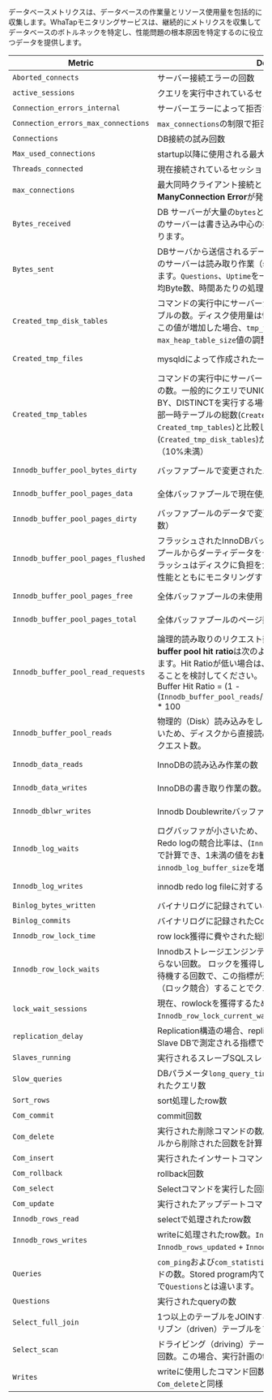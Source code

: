 データベースメトリクスは、データベースの作業量とリソース使用量を包括的に収集します。WhaTapモニタリングサービスは、継続的にメトリクスを収集してデータベースのボトルネックを特定し、性能問題の根本原因を特定するのに役立つデータを提供します。

<div class='db-metric'>

| Metric                              | Description                                                                                                                                                                                                                                      | Category       |
| ----------------------------------- | ------------------------------------------------------------------------------------------------------------------------------------------------------------------------------------------------------------------------------------------------ | -------------- |
| `Aborted_connects`                  | サーバー接続エラーの回数                                                                                                                                                                                                                                     | Connection     |
| `active_sessions`                   | クエリを実行中されているセッション数。`Threads_running`と同様                                                                                                                                                                                                          | Connection     |
| `Connection_errors_internal`        | サーバーエラーによって拒否されたコネクション数                                                                                                                                                                                                                          | Connection     |
| `Connection_errors_max_connections` | `max_connections`の制限で拒否されたコネクション数                                                                                                                                                                                                                | Connection     |
| `Connections`                       | DB接続の試み回数                                                                                                                                                                                                                                        | Connection     |
| `Max_used_connections`              | startup以降に使用される最大コネクション数                                                                                                                                                                                                                         | Connection     |
| `Threads_connected`                 | 現在接続されているセッション数                                                                                                                                                                                                                                  | Connection     |
| `max_connections`                   | 最大同時クライアント接続とコネクション数が不十分な場合、**Too ManyConnection Error**が発生する可能性があります。                                                                                                                                                                           | Info           |
| `Bytes_received`                    | DB サーバーが大量の`bytes`と`Bytes_received`を受信した場合、このサーバーは書き込み中心の操作（insert など）であることが分かります。                                                                                                                                                               | MySQL Resource |
| `Bytes_sent`                        | DBサーバから送信されるデータ`bytes`と`Bytes_sent`が多い場合、このサーバーは読み取り作業（select）サーバーであることが分かります。`Questions`、`Uptime`を一緒に適用すると、クエリあたりの平均Byte数、時間あたりの処理Byte数を計算することができます。                                                                                            | MySQL Resource |
| `Created_tmp_disk_tables`           | コマンドの実行中にサーバーからディスク上に作成された一時テーブルの数。ディスク使用量は性能を低下させる可能性があるため、この値が増加した場合、`tmp_table_size`または`max_heap_table_size`値の調整を検討する必要があります。                                                                                                                 | MySQL Resource |
| `Created_tmp_files`                 | mysqldによって作成された一時ファイル数                                                                                                                                                                                                                           | MySQL Resource |
| `Created_tmp_tables`                | コマンドの実行中にサーバーによって作成された内部一時テーブルの数。一般的にクエリでUNION ALLまたは、ORDER BY、GROUP BY、DISTINCTを実行する場合、一時テーブルが使用されます。内部一時テーブルの総数(`Created_tmp_disk_tables` + `Created_tmp_tables`)と比較してディスク上の一時テーブル数(`Created_tmp_disk_tables`)が多くないことをお勧めします。（10%未満）           | MySQL Resource |
| `Innodb_buffer_pool_bytes_dirty`    | バッファプールで変更されたバイト数（ダーティデータ数）                                                                                                                                                                                                                      | MySQL Resource |
| `Innodb_buffer_pool_pages_data`     | 全体バッファプールで現在使用中のバッファプールページ数                                                                                                                                                                                                                      | MySQL Resource |
| `Innodb_buffer_pool_pages_dirty`    | バッファプールのデータで変更されたページ数（ダーティページ数）                                                                                                                                                                                                                  | MySQL Resource |
| `Innodb_buffer_pool_pages_flushed`  | フラッシュされたInnoDBバッファフルページ数および、バッファプールからダーティデータをディスクに書き込む過程で、過度のフラッシュはディスクに負担をかける可能性があるため、ディスクの性能とともにモニタリングする必要があります。                                                                                                                               | MySQL Resource |
| `Innodb_buffer_pool_pages_free`     | 全体バッファプールの未使用（使用可能な）ページ数                                                                                                                                                                                                                         | MySQL Resource |
| `Innodb_buffer_pool_pages_total`    | 全体バッファプールのページ数                                                                                                                                                                                                                                   | MySQL Resource |
| `Innodb_buffer_pool_read_requests`  | 論理的読み取りのリクエスト数（物理的読み取りを含む）。**Inodb buffer pool hit ratio**は次のように計算でき、90%以上をを推奨します。Hit Ratioが低い場合は、`Innodb_buffer_pool_size`を追加することを検討してください。<br/>Buffer Hit Ratio = (1 - (`Innodb_buffer_pool_reads`/`Innodb_buffer_pool_read_requests`)) \* 100 | MySQL Resource |
| `Innodb_buffer_pool_reads`          | 物理的（Disk）読み込みをした回数。Innodbバッファプールにないため、ディスクから直接読み込む必要のある論理的読み込みのリクエスト数。                                                                                                                                                                           | MySQL Resource |
| `Innodb_data_reads`                 | InnoDBの読み込み作業の数（`InnoDB_Data_Read`とは混同しない）。                                                                                                                                                                                                      | MySQL Resource |
| `Innodb_data_writes`                | InnoDBの書き取り作業の数。                                                                                                                                                                                                                                 | MySQL Resource |
| `Innodb_dblwr_writes`               | Innodb Doublewriteバッファに対する書き込み数。                                                                                                                                                                                                                 | MySQL Resource |
| `Innodb_log_waits`                  | ログバッファが小さいため、フラッシュされるまで待った回数。Redo logの競合比率は、(`Innodb_log_waits` / `Innodb_log_writes`) で計算でき、1未満の値をお勧めします。`Wait`が高ければ `innodb_log_buffer_size`を増やすことを検討してください。                                                                                   | MySQL Resource |
| `Innodb_log_writes`                 | innodb redo log fileに対する物理的書き込み数                                                                                                                                                                                                                 | MySQL Resource |
| `Binlog_bytes_written`              | バイナリログに記録されているバイト数。                                                                                                                                                                                                                              | Performance    |
| `Binlog_commits`                    | バイナリログに記録されたCommit数。                                                                                                                                                                                                                             | Performance    |
| `Innodb_row_lock_time`              | row lock獲得に費やされた総時間（milliseconds）                                                                                                                                                                                                                | Performance    |
| `Innodb_row_lock_waits`             | Innodbストレージエンジンテーブルでrow lockを待たなければならない回数。 ロックを獲得した数ではなく、ロックを得るために待機する回数で、この指標が通常より急増するとクエリ待機が発生（ロック競合）することでクエリチューニングが必要です。                                                                                                                      | Performance    |
| `lock_wait_sessions`                | 現在、rowlockを獲得するために待機中の数。`Innodb_row_lock_current_waits`と同様。                                                                                                                                                                                      | Performance    |
| `replication_delay`                 | Replication構造の場合、replication dbに反映される遅延時間。Slave DBで測定される指標です。                                                                                                                                                                                    | Performance    |
| `Slaves_running`                    | 実行されるスレーブSQLスレッド数。                                                                                                                                                                                                                               | Performance    |
| `Slow_queries`                      | DBパラメータ`long_query_time`（秒）に設定した時間以上に実行されたクエリ数                                                                                                                                                                                                   | Performance    |
| `Sort_rows`                         | sort処理したrow数                                                                                                                                                                                                                                     | Performance    |
| `Com_commit`                        | commit回数                                                                                                                                                                                                                                         | Throughput     |
| `Com_delete`                        | 実行された削除コマンドの数。`handler_delete`とは別の行がテーブルから削除された回数を計算します。                                                                                                                                                                                         | Throughput     |
| `Com_insert`                        | 実行されたインサートコマンドの数                                                                                                                                                                                                                                 | Throughput     |
| `Com_rollback`                      | rollback回数                                                                                                                                                                                                                                       | Throughput     |
| `Com_select`                        | Selectコマンドを実行した回数                                                                                                                                                                                                                                | Throughput     |
| `Com_update`                        | 実行されたアップデートコマンドの数                                                                                                                                                                                                                                | Throughput     |
| `Innodb_rows_read`                  | selectで処理されたrow数                                                                                                                                                                                                                                 | Throughput     |
| `Innodb_rows_writes`                | writeに処理されたrow数。`Innodb_rows_inserted` + `Innodb_rows_updated` + `Innodb_rows_deleted`と同様                                                                                                                                                        | Throughput     |
| `Queries`                           | `com_ping`および`com_statistics`を除くサーバーで実行したコマンドの数。Stored program内で実行された陳述も計算するという点で`Questions`とは違います。                                                                                                                                              | Throughput     |
| `Questions`                         | 実行されたqueryの数                                                                                                                                                                                                                                     | Throughput     |
| `Select_full_join`                  | 1つ以上のテーブルをJOINする場合、インデックスを使用せずにドリブン（driven）テーブルをフルスキャン（full scan）した回数                                                                                                                                                                            | Throughput     |
| `Select_scan`                       | ドライビング（driving）テーブルをフルスキャン（full scan）した回数。この場合、実行計画のtypeカラムにALLが表示されます。                                                                                                                                                                          | Throughput     |
| `Writes`                            | writeに使用したコマンド回数。`Com_insert` + `Com_update` + `Com_delete`と同様                                                                                                                                                                                   | Throughput     |

</div>
